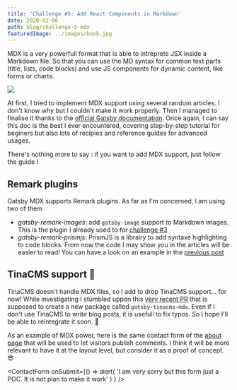 ```yaml
---
title: 'Challenge #5: Add React Components in Markdown'
date: 2020-02-06
path: blog/challenge-5-mdx
featuredImage: ../images/book.jpg
---
```



MDX is a very powerfull format that is able to intreprete JSX inside a Markdown file. So that you can use the MD syntax for common text parts (title, lists, code blocks) and use JS components for dynamic content, like forms or charts.

![](../images/mdx-fusion-meme.jpg)

At first, I tried to implement MDX support using several random articles. I don't know why but I couldn't make it work properly. Then I managed to finalise it thanks to the [official Gatsby documentation](https://www.gatsbyjs.org/docs/mdx/). Once again, I can say this doc is the best I ever encountered, covering step-by-step tutorial for beginers but also lots of recipies and reference guides for advanced usages.

There's nothing more to say : if you want to add MDX support, just follow the guide !

## Remark plugins

Gatsby MDX supports Remark plugins. As far as I'm concerned, I am using two of them

- _gatsby-remark-images_: add `gatsby-image` support to Markdown images. This is the plugin I already used to for [challenge #3](/blog/2020-01-22)
- _gatsby-remark-prismjs_: PrismJS is a librairy to add syntaxe highlighting to code blocks. From now the code I may show you in the articles will be easier to read! You can have a look on an example in the [previous post](/blog/2020-02-05)

## TinaCMS support 🦙

TinaCMS doesn't handle MDX files, so I add to drop TinaCMS support... for now! While investigating I stumbled uppon this [very recent PR](https://github.com/tinacms/tinacms/pull/713) that is supposed to create a new package called `gatsby-tinacms-mdx`. Even if I don't use TinaCMS to write blog posts, it is usefull to fix typos. So I hope I'll be able to reintegrate it soon. 🤞

As an example of MDX power, here is the same contact form of the [about page](/about) that will be used to let visitors publish comments. I think it will be more relevant to have it at the layout level, but consider it as a proof of concept. 😎

<ContactForm
  onSubmit={() =>
    alert(
      'I am very sorry but this form just a POC. It is not plan to make it work'
    )
  }
/>

